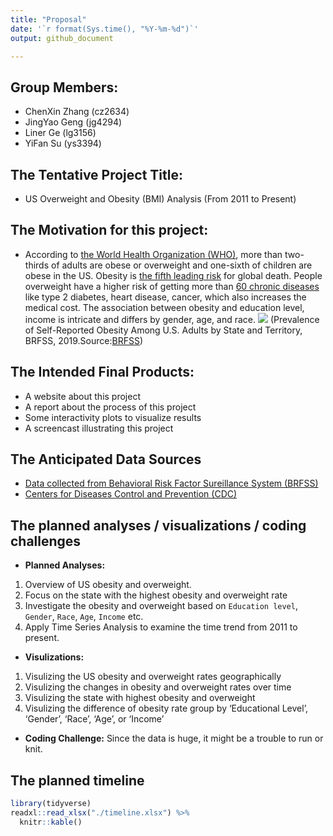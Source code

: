 ```yaml
---
title: "Proposal"
date: '`r format(Sys.time(), "%Y-%m-%d")`'
output: github_document

---
```


## Group Members: 

* ChenXin Zhang (cz2634)
* JingYao Geng (jg4294)
* Liner Ge (lg3156)
* YiFan Su (ys3394)

## The Tentative Project Title:
* US Overweight and Obesity (BMI) Analysis (From 2011 to Present)

## The Motivation for this project:
* According to [the World Health Organization (WHO)](https://www.who.int/news-room/fact-sheets/detail/obesity-and-overweight), more than two-thirds of adults are obese or overweight and one-sixth of children are obese in the US. Obesity is [the fifth leading risk](https://easo.org/media-portal/statistics/) for global death. People overweight have a higher risk of getting more than [60 chronic diseases](https://www.healthline.com/health/obesity-facts) like type 2 diabetes, heart disease, cancer, which also increases the medical cost. The association between obesity and education level, income is intricate and differs by gender, age, and race.
![](https://www.cdc.gov/obesity/data/maps/brfss_2019_ob_all.svg)
(Prevalence of Self-Reported Obesity Among U.S. Adults by State and Territory, BRFSS, 2019.Source:[BRFSS](https://www.cdc.gov/brfss/))

## The Intended Final Products:
* A website about this project
* A report about the process of this project
* Some interactivity plots to visualize results
* A screencast illustrating this project

## The Anticipated Data Sources

- [Data collected from Behavioral Risk Factor Sureillance System (BRFSS)](https://chronicdata.cdc.gov/Behavioral-Risk-Factors/BRFSS-Table-of-Overweight-and-Obesity-BMI-/fqb7-mgjf)
- [Centers for Diseases Control and Prevention (CDC)](https://www.cdc.gov/obesity/data/prevalence-maps.html#age)

## The planned analyses / visualizations / coding challenges

* **Planned Analyses:**
1. Overview of US obesity and overweight.
2. Focus on the state with the highest obesity and overweight rate
3. Investigate the obesity and overweight based on `Education level`, `Gender`, `Race`, `Age`, `Income` etc.
4. Apply Time Series Analysis to examine the time trend from 2011 to present.

* **Visulizations:**
1. Visulizing the US obesity and overweight rates geographically
2. Visulizing the changes in obesity and overweight rates over time
3. Visulizing the state with highest obesity and overweight
4. Visulizing the difference of obesity rate group by 'Educational Level',  'Gender', 'Race', 'Age', or 'Income' 

* **Coding Challenge:**
Since the data is huge, it might be a trouble to run or knit.

## The planned timeline

```r
library(tidyverse)
readxl::read_xlsx("./timeline.xlsx") %>% 
  knitr::kable()
```


